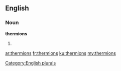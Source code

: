 ==English==

===Noun===
'''thermions'''

# {{plural of|thermion}}

[[Category:English plurals]]

[[ar:thermions]]
[[fr:thermions]]
[[ku:thermions]]
[[my:thermions]]